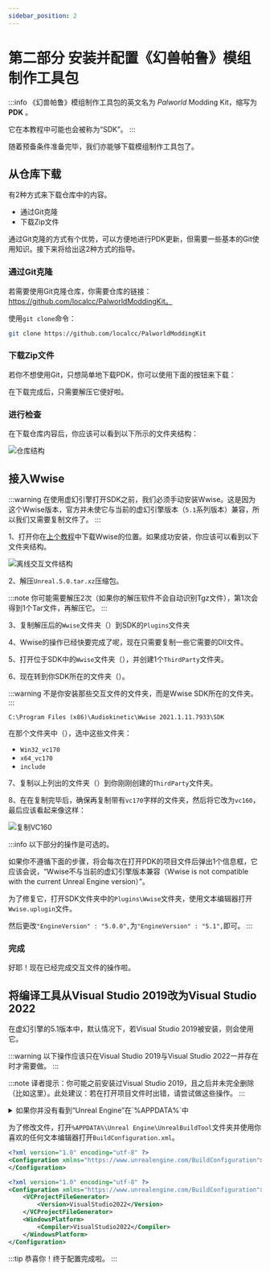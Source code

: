 ```yaml
---
sidebar_position: 2
---
```


# 第二部分 安装并配置《幻兽帕鲁》模组制作工具包

:::info
《幻兽帕鲁》模组制作工具包的英文名为 _Palworld_ Modding Kit，缩写为 **<abbr>PDK</abbr>** 。

它在本教程中可能也会被称为“SDK”。
:::

随着预备条件准备完毕，我们亦能够下载模组制作工具包了。

## 从仓库下载

有2种方式来下载仓库中的内容。

* 通过Git克隆
* 下载Zip文件

通过Git克隆的方式有个优势，可以方便地进行PDK更新，但需要一些基本的Git使用知识。接下来将给出这2种方式的指导。

### 通过Git克隆

若需要使用Git克隆仓库，你需要仓库的链接：https://github.com/localcc/PalworldModdingKit。

使用`git clone`命令：

```bash title="Git"
git clone https://github.com/localcc/PalworldModdingKit
```

### 下载Zip文件

若你不想使用Git，只想简单地下载PDK，你可以使用下面的按钮来下载：


<GitHubButton text="下载PDK" url="https://github.com/localcc/PalworldModdingKit/archive/HEAD.zip"/>

在下载完成后，只需要解压它便好啦。

### 进行检查

在下载仓库内容后，你应该可以看到以下所示的文件夹结构：

![仓库结构](./assets/RepoStructure.png)

## 接入Wwise

:::warning
在使用虚幻引擎打开SDK之前，我们必须手动安装Wwise。这是因为这个Wwise版本，官方并未使它与当前的虚幻引擎版本（`5.1`系列版本）兼容，所以我们又需要复制文件了。
:::

1、打开你在[上个教程](./install-part-1#完成)中下载Wwise的位置。如果成功安装，你应该可以看到以下文件夹结构。

![离线交互文件结构](./assets/WwiseOfflineIntegrationStructure.png)

2、解压`Unreal.5.0.tar.xz`压缩包。

:::note
你可能需要解压2次（如果你的解压软件不会自动识别Tgz文件），第1次会得到1个Tar文件，再解压它。
:::


3、复制解压后的`Wwise`文件夹（<FaFolder/>）到SDK的`Plugins`文件夹

4、Wwise的操作已经快要完成了呢，现在只需要复制一些它需要的Dll文件。

5、打开位于SDK中的`Wwise`文件夹（<FaFolder/>），并创建1个`ThirdParty`文件夹。

6、现在转到你SDK所在的文件夹（<FaFolder/>）。

:::warning
不是你安装那些交互文件的文件夹，而是Wwise SDK所在的文件夹。
:::

```text title="默认Wwise SDK位置"
C:\Program Files (x86)\Audiokinetic\Wwise 2021.1.11.7933\SDK
```

在那个文件夹中（<FaFolder/>），选中这些文件夹：

* `Win32_vc170`
* `x64_vc170`
* `include`

7、复制以上列出的文件夹（<FaFolder/>）到你刚刚创建的`ThirdParty`文件夹。

8、在在复制完毕后，确保再复制带有`vc170`字样的文件夹，然后将它改为`vc160`，最后应该看起来像这样：

![复制VC160](./assets/Vc160Incident.png)

:::info
以下部分的操作是可选的。

如果你不遵循下面的步骤，将会每次在打开PDK的项目文件后弹出1个信息框，它应该会说，“Wwise不与当前的虚幻引擎版本兼容（Wwise is not compatible with the current Unreal Engine version）”。

为了修复它，打开SDK文件夹中的`Plugins\Wwise`文件夹，使用文本编辑器打开`Wwise.uplugin`文件。

然后更改`"EngineVersion" : "5.0.0",`为`"EngineVersion" : "5.1",`即可。
:::

### 完成

好耶！现在已经完成交互文件的操作啦。

## 将编译工具从Visual Studio 2019改为Visual Studio 2022
在虚幻引擎的5.1版本中，默认情况下，若Visual Studio 2019被安装，则会使用它。

:::warning
以下操作应该只在Visual Studio 2019与Visual Studio 2022一并存在时才需要做。
:::

:::note
译者提示：你可能之前安装过Visual Studio 2019，且之后并未完全删除（比如这里）。此处建议：若在打开项目文件时出错，请尝试做这些操作。
:::

<details>
    <summary>如果你并没有看到“Unreal Engine”在`%APPDATA%`中</summary>
    <div>
        如果你并没有看到“Unreal Engine”在`%APPDATA%`中，这说明你在安装虚幻引擎后并没有启动过它。<br/>
        做以下操作：Epic Games启动器→虚幻引擎→库，点击在你下载的虚幻引擎上的“启动”按钮即可。<br/>
        ![首次启动虚幻引擎](./assets/LaunchUnrealEditor.png)<br/>
        等它初始化完成，直到你看到出现“新项目”窗口。关闭它，然后继续教程。<br/>
    </div>
</details>

为了修改文件，打开`%APPDATA%\Unreal Engine\UnrealBuildTool`文件夹并使用你喜欢的任何文本编辑器打开`BuildConfiguration.xml`。


```xml title="未改动的文件"
<?xml version="1.0" encoding="utf-8" ?>
<Configuration xmlns="https://www.unrealengine.com/BuildConfiguration">
</Configuration>
```


```xml title="将文件的内容更改为以下内容："
<?xml version="1.0" encoding="utf-8" ?>
<Configuration xmlns="https://www.unrealengine.com/BuildConfiguration">
    <VCProjectFileGenerator>
        <Version>VisualStudio2022</Version>
    </VCProjectFileGenerator>
    <WindowsPlatform>
        <Compiler>VisualStudio2022</Compiler>
    </WindowsPlatform>
</Configuration>
```

:::tip
恭喜你！终于配置完成啦。
:::

